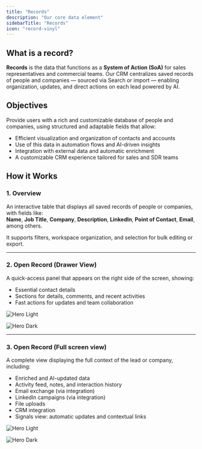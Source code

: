 ```yaml
---
title: "Records"
description: "Our core data element"
sidebarTitle: "Records"
icon: "record-vinyl"
---
```


## What is a record?

**Records** is the data that functions as a **System of Action (SoA)** for sales representatives and commercial teams. Our CRM centralizes saved records of people and companies — sourced via Search or import — enabling organization, updates, and direct actions on each lead powered by AI.

## Objectives

Provide users with a rich and customizable database of people and companies, using structured and adaptable fields that allow:

- Efficient visualization and organization of contacts and accounts
- Use of this data in automation flows and AI-driven insights
- Integration with external data and automatic enrichment
- A customizable CRM experience tailored for sales and SDR teams

## How it Works

### 1. Overview

An interactive table that displays all saved records of people or companies, with fields like:\
**Name**, **Job Title**, **Company**, **Description**, **LinkedIn**, **Point of Contact**, **Email**, among others.

It supports filters, workspace organization, and selection for bulk editing or export.

---

### 2. Open Record (Drawer View)

A quick-access panel that appears on the right side of the screen, showing:

- Essential contact details
- Sections for details, comments, and recent activities
- Fast actions for updates and team collaboration

<img
  className="block dark:hidden"
  src="/images/hero-people-mini-drawer-light.png"
  alt="Hero Light"
  title={true}
/>

<img
  className="hidden dark:block"
  src="/images/hero-people-mini-drawer-dark.png"
  alt="Hero Dark"
/>

---

### 3. Open Record (Full screen view)

A complete view displaying the full context of the lead or company, including:

- Enriched and AI-updated data
- Activity feed, notes, and interaction history
- Email exchange (via integration)
- LinkedIn campaigns (via integration)
- File uploads
- CRM integration
- Signals view: automatic updates and contextual links

<img
  className="block dark:hidden"
  src="/images/hero-people-full-drawer-light.png"
  alt="Hero Light"
  title={true}
/>

<img
  className="hidden dark:block"
  src="/images/hero-people-full-drawer-darker.png"
  alt="Hero Dark"
/>